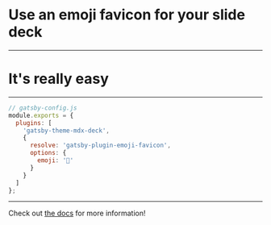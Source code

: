 # Use an emoji favicon for your slide deck

---

# It's really easy

---

```js
// gatsby-config.js
module.exports = {
  plugins: [
    'gatsby-theme-mdx-deck',
    {
      resolve: 'gatsby-plugin-emoji-favicon',
      options: {
        emoji: '🛶'
      }
    }
  ]
};
```

---

Check out [the docs](https://github.com/trevorblades/emoji-favicon/tree/master/examples/mdx-deck) for more information!
